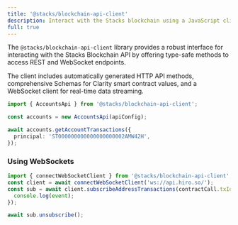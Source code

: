 ```yaml
---
title: '@stacks/blockchain-api-client'
description: Interact with the Stacks blockchain using a JavaScript client library.
full: true
---
```



The `@stacks/blockchain-api-client` library provides a robust interface for interacting with the Stacks Blockchain API by offering type-safe methods to access REST and WebSocket endpoints.

The client includes automatically generated HTTP API methods, comprehensive Schemas for Clarity smart contract values, and a WebSocket client for real-time data streaming.

```ts
import { AccountsApi } from '@stacks/blockchain-api-client';

const accounts = new AccountsApi(apiConfig);

await accounts.getAccountTransactions({
  principal: 'ST000000000000000000002AMW42H',
});
```

### Using WebSockets

```ts
import { connectWebSocketClient } from '@stacks/blockchain-api-client';
const client = await connectWebSocketClient('ws://api.hiro.so/');
const sub = await client.subscribeAddressTransactions(contractCall.txId, event => {
  console.log(event);
});

await sub.unsubscribe();
```
